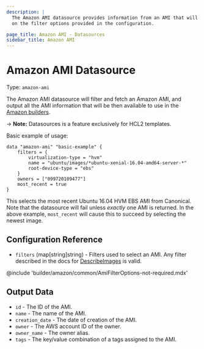 ```yaml
---
description: |
  The Amazon AMI datasource provides information from an AMI that will be fetched based
  on the filter options provided in the configuration.

page_title: Amazon AMI - Datasources
sidebar_title: Amazon AMI
---
```


# Amazon AMI Datasource

Type: `amazon-ami`

The Amazon AMI datasource will filter and fetch an Amazon AMI, and output all the AMI information that will
be then available to use in the [Amazon builders](/docs/builders/amazon/instance).

-> **Note:** Datasources is a feature exclusively for HCL2 templates.

Basic example of usage:

```hcl
data "amazon-ami" "basic-example" {
    filters = {
        virtualization-type = "hvm"
        name = "ubuntu/images/*ubuntu-xenial-16.04-amd64-server-*"
        root-device-type = "ebs"
    }
    owners = ["099720109477"]
    most_recent = true
}
```
This selects the most recent Ubuntu 16.04 HVM EBS AMI from Canonical. Note that the datasource will fail unless
*exactly* one AMI is returned. In the above example, `most_recent` will cause this to succeed by selecting the newest image.

## Configuration Reference

- `filters` (map[string]string) - Filters used to select an AMI. Any filter described in the docs for
[DescribeImages](http://docs.aws.amazon.com/AWSEC2/latest/APIReference/API_DescribeImages.html)
is valid.

@include 'builder/amazon/common/AmiFilterOptions-not-required.mdx'

## Output Data

- `id` - The ID of the AMI.
- `name` - The name of the AMI.
- `creation_date` - The date of creation of the AMI.
- `owner` - The AWS account ID of the owner.
- `owner_name` - The owner alias.
- `tags` - The key/value combination of a tags assigned to the AMI.
